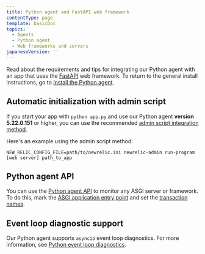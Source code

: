 ```yaml
---
title: Python agent and FastAPI web framework
contentType: page
template: basicDoc
topics:
  - Agents
  - Python agent
  - Web frameworks and servers
japaneseVersion: ''
---
```


Read about the requirements and tips for integrating our Python agent with an app that uses the [FastAPI](https://fastapi.tiangolo.com/) web framework. To return to the general install instructions, go to [Install the Python agent](/docs/agents/python-agent/installation-configuration/python-agent-installation).

## Automatic initialization with admin script

If you start your app with `python app.py` and use our Python agent **version 5.22.0.151** or higher, you can use the recommended [admin script integration method](/docs/agents/python-agent/installation-configuration/python-agent-installation#integration).

Here's an example using the admin script method:

```
NEW_RELIC_CONFIG_FILE=path/to/newrelic.ini newrelic-admin run-program [web server] path_to_app
```

## Python agent API

You can use the [Python agent API](/docs/agents/python-agent/python-agent-api) to monitor any ASGI server or framework. To do this, mark the [ASGI application entry point](/docs/agents/python-agent/python-agent-api/asgiapplication-python-agent-api) and set the [transaction names](/docs/agents/python-agent/python-agent-api/settransactionname-python-agent-api).

## Event loop diagnostic support

Our Python agent supports `asyncio` event loop diagnostics. For more information, see [Python event loop diagnostics](/docs/agents/python-agent/supported-features/python-event-loop-diagnostics).
